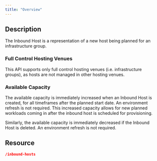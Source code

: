 ```yaml
---
title: "Overview"
---
```


## Description

The Inbound Host is a representation of a new host being planned for an infrastructure group.

### Full Control Hosting Venues

This API supports only full control hosting venues (i.e. infrastructure groups), as hosts are not managed in other hosting venues.

### Available Capacity

The available capacity is immediately increased when an Inbound Host is created, for all timeframes after the planned start date. An environment refresh is not required. This increased capacity allows for new planned workloads coming in after the inbound host is scheduled for provisioning.

Similarly, the available capacity is immediately decreased if the Inbound Host is deleted. An environment refresh is not required.

## Resource

```json
/inbound-hosts
```
